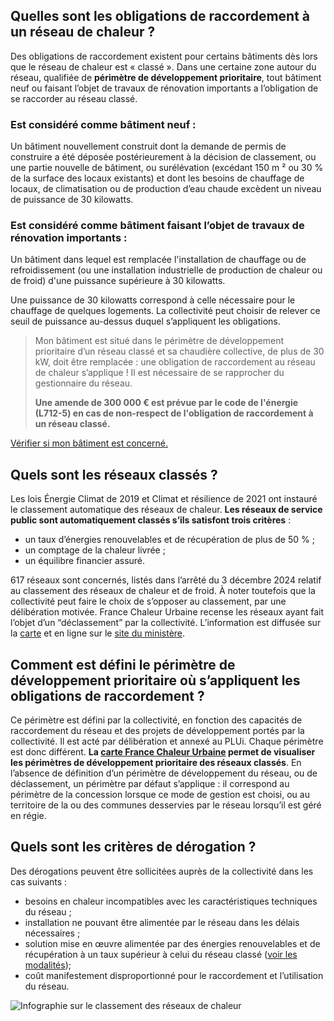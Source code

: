 ## Quelles sont les obligations de raccordement à un réseau de chaleur ?

Des obligations de raccordement existent pour certains bâtiments dès lors que le réseau de chaleur est « classé ». Dans une certaine zone autour du réseau, qualifiée de **périmètre de développement prioritaire**, tout bâtiment neuf ou faisant l’objet de travaux de rénovation importants a l’obligation de se raccorder au réseau classé.

### Est considéré comme bâtiment neuf :

Un bâtiment nouvellement construit dont la demande de permis de construire a été déposée postérieurement à la décision de classement, ou une partie nouvelle de bâtiment, ou surélévation (excédant 150 m ² ou 30 % de la surface des locaux existants) et dont les besoins de chauffage de locaux, de climatisation ou de production d’eau chaude excèdent un niveau de puissance de 30 kilowatts.

### Est considéré comme bâtiment faisant l’objet de travaux de rénovation importants :

Un bâtiment dans lequel est remplacée l'installation de chauffage ou de refroidissement (ou une installation industrielle de production de
chaleur ou de froid) d'une puissance supérieure à 30 kilowatts.

Une puissance de 30 kilowatts correspond à celle nécessaire pour le chauffage de quelques logements. La collectivité peut choisir de relever ce seuil de puissance au-dessus duquel s’appliquent les obligations.

> Mon bâtiment est situé dans le périmètre de développement prioritaire d’un réseau classé et sa chaudière collective, de plus de 30 kW,
> doit être remplacée : une obligation de raccordement au réseau de chaleur s’applique \! Il est nécessaire de se rapprocher du gestionnaire
> du réseau.
>
> **Une amende de 300 000 € est prévue par le code de l'énergie (L712-5) en cas de non-respect de l'obligation de raccordement à un réseau classé.**

[Vérifier si mon bâtiment est concerné.](/carte)

## Quels sont les réseaux classés ?

Les lois Énergie Climat de 2019 et Climat et résilience de 2021 ont instauré le classement automatique des réseaux de chaleur. **Les réseaux de service public sont automatiquement classés s’ils satisfont trois critères** :

- un taux d’énergies renouvelables et de récupération de plus de 50 % ;
- un comptage de la chaleur livrée ;
- un équilibre financier assuré.

617 réseaux sont concernés, listés dans l’arrêté du 3 décembre 2024 relatif au classement des réseaux de chaleur et de froid. À noter toutefois que la collectivité peut faire le choix de s’opposer au classement, par une délibération motivée. France Chaleur Urbaine recense les réseaux ayant fait l’objet d’un “déclassement” par la collectivité. L’information est diffusée sur la [carte](/carte) et en ligne sur le [site du ministère](https://www.ecologie.gouv.fr/sites/default/files/documents/Liste%20des%20r%C3%A9seaux%20d%C3%A9class%C3%A9s.pdf).

## Comment est défini le périmètre de développement prioritaire où s’appliquent les obligations de raccordement ?

Ce périmètre est défini par la collectivité, en fonction des capacités de raccordement du réseau et des projets de développement portés par la collectivité. Il est acté par délibération et annexé au PLUi. Chaque périmètre est donc différent. **La [carte France Chaleur Urbaine](/carte) permet de visualiser les périmètres de développement prioritaire des réseaux classés**. En l’absence de définition d’un périmètre de développement du réseau, ou de déclassement, un périmètre par défaut s’applique : il correspond au périmètre de la concession lorsque ce mode de gestion est choisi, ou au territoire de la ou des communes desservies par le réseau lorsqu’il est géré en régie.

## Quels sont les critères de dérogation ?

Des dérogations peuvent être sollicitées auprès de la collectivité dans les cas suivants :

- besoins en chaleur incompatibles avec les caractéristiques techniques du réseau ;
- installation ne pouvant être alimentée par le réseau dans les délais nécessaires ;
- solution mise en œuvre alimentée par des énergies renouvelables et de récupération à un taux supérieur à celui du réseau classé ([voir les modalités](https://www.ecologie.gouv.fr/sites/default/files/documents/Classement%20des%20r%C3%A9seaux_Fiche_d%C3%A9rogation%20EnRR%20au%20raccordement%20-%20V2.pdf));
- coût manifestement disproportionné pour le raccordement et l’utilisation du réseau.

![Infographie sur le classement des réseaux de chaleur](/img/ressources/infographie_classement.webp)
